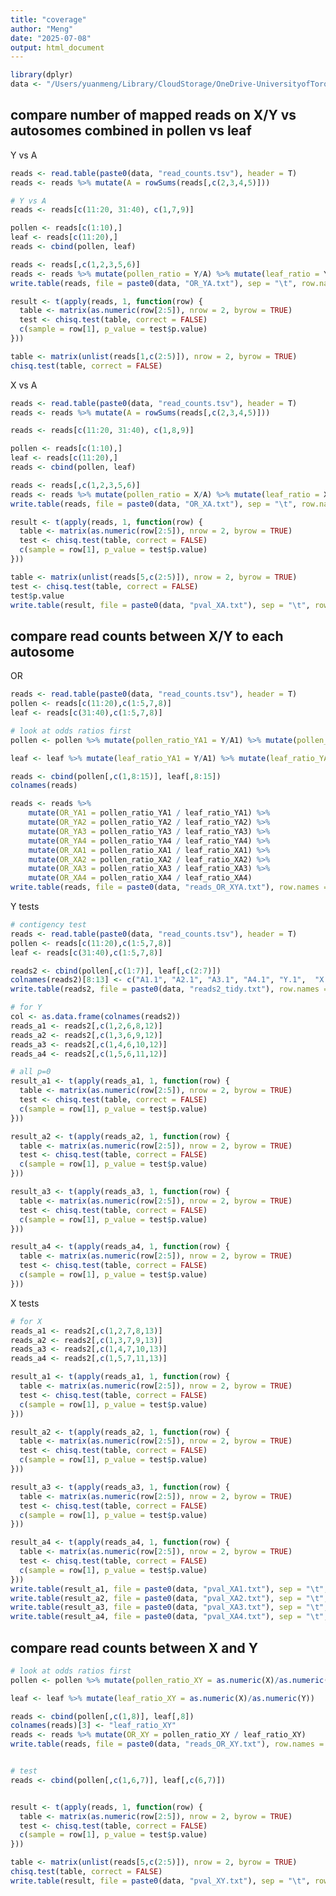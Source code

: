 ```yaml
---
title: "coverage"
author: "Meng"
date: "2025-07-08"
output: html_document
---
```


```r
library(dplyr)
data <- "/Users/yuanmeng/Library/CloudStorage/OneDrive-UniversityofToronto/Manuscripts/pollen_competition/"
```

## compare number of mapped reads on X/Y vs autosomes combined in pollen vs leaf 
Y vs A
```r
reads <- read.table(paste0(data, "read_counts.tsv"), header = T)
reads <- reads %>% mutate(A = rowSums(reads[,c(2,3,4,5)]))

# Y vs A
reads <- reads[c(11:20, 31:40), c(1,7,9)]

pollen <- reads[c(1:10),]
leaf <- reads[c(11:20),]
reads <- cbind(pollen, leaf)

reads <- reads[,c(1,2,3,5,6)]
reads <- reads %>% mutate(pollen_ratio = Y/A) %>% mutate(leaf_ratio = Y.1/A.1) %>% mutate(OR = Y * A.1 / (A * Y.1))
write.table(reads, file = paste0(data, "OR_YA.txt"), sep = "\t", row.names = F, quote = F)

result <- t(apply(reads, 1, function(row) {
  table <- matrix(as.numeric(row[2:5]), nrow = 2, byrow = TRUE)
  test <- chisq.test(table, correct = FALSE)
  c(sample = row[1], p_value = test$p.value)
}))

table <- matrix(unlist(reads[1,c(2:5)]), nrow = 2, byrow = TRUE)
chisq.test(table, correct = FALSE)
```

X vs A
```r
reads <- read.table(paste0(data, "read_counts.tsv"), header = T)
reads <- reads %>% mutate(A = rowSums(reads[,c(2,3,4,5)]))

reads <- reads[c(11:20, 31:40), c(1,8,9)]

pollen <- reads[c(1:10),]
leaf <- reads[c(11:20),]
reads <- cbind(pollen, leaf)

reads <- reads[,c(1,2,3,5,6)]
reads <- reads %>% mutate(pollen_ratio = X/A) %>% mutate(leaf_ratio = X.1/A.1) %>% mutate(OR = X * A.1 / (A * X.1))
write.table(reads, file = paste0(data, "OR_XA.txt"), sep = "\t", row.names = F, quote = F)

result <- t(apply(reads, 1, function(row) {
  table <- matrix(as.numeric(row[2:5]), nrow = 2, byrow = TRUE)
  test <- chisq.test(table, correct = FALSE)
  c(sample = row[1], p_value = test$p.value)
}))

table <- matrix(unlist(reads[5,c(2:5)]), nrow = 2, byrow = TRUE)
test <- chisq.test(table, correct = FALSE)
test$p.value
write.table(result, file = paste0(data, "pval_XA.txt"), sep = "\t", row.names = F, quote = F)
```


## compare read counts between X/Y to each autosome

OR
```r
reads <- read.table(paste0(data, "read_counts.tsv"), header = T)
pollen <- reads[c(11:20),c(1:5,7,8)]
leaf <- reads[c(31:40),c(1:5,7,8)]

# look at odds ratios first
pollen <- pollen %>% mutate(pollen_ratio_YA1 = Y/A1) %>% mutate(pollen_ratio_YA2 = Y/A2) %>% mutate(pollen_ratio_YA3 = Y/A3) %>% mutate(pollen_ratio_YA4 = Y/A4) %>% mutate(pollen_ratio_XA1 = X/A1) %>% mutate(pollen_ratio_XA2 = X/A2) %>% mutate(pollen_ratio_XA3 = X/A3) %>% mutate(pollen_ratio_XA4 = X/A4)

leaf <- leaf %>% mutate(leaf_ratio_YA1 = Y/A1) %>% mutate(leaf_ratio_YA2 = Y/A2) %>% mutate(leaf_ratio_YA3 = Y/A3) %>% mutate(leaf_ratio_YA4 = Y/A4) %>% mutate(leaf_ratio_XA1 = X/A1) %>% mutate(leaf_ratio_XA2 = X/A2) %>% mutate(leaf_ratio_XA3 = X/A3) %>% mutate(leaf_ratio_XA4 = X/A4)

reads <- cbind(pollen[,c(1,8:15)], leaf[,8:15])
colnames(reads)

reads <- reads %>% 
    mutate(OR_YA1 = pollen_ratio_YA1 / leaf_ratio_YA1) %>% 
    mutate(OR_YA2 = pollen_ratio_YA2 / leaf_ratio_YA2) %>% 
    mutate(OR_YA3 = pollen_ratio_YA3 / leaf_ratio_YA3) %>% 
    mutate(OR_YA4 = pollen_ratio_YA4 / leaf_ratio_YA4) %>% 
    mutate(OR_XA1 = pollen_ratio_XA1 / leaf_ratio_XA1) %>% 
    mutate(OR_XA2 = pollen_ratio_XA2 / leaf_ratio_XA2) %>% 
    mutate(OR_XA3 = pollen_ratio_XA3 / leaf_ratio_XA3) %>% 
    mutate(OR_XA4 = pollen_ratio_XA4 / leaf_ratio_XA4)
write.table(reads, file = paste0(data, "reads_OR_XYA.txt"), row.names = F, quote = F)
```

Y tests
```r
# contigency test
reads <- read.table(paste0(data, "read_counts.tsv"), header = T)
pollen <- reads[c(11:20),c(1:5,7,8)]
leaf <- reads[c(31:40),c(1:5,7,8)]

reads2 <- cbind(pollen[,c(1:7)], leaf[,c(2:7)])
colnames(reads2)[8:13] <- c("A1.1", "A2.1", "A3.1", "A4.1", "Y.1",  "X.1")
write.table(reads2, file = paste0(data, "reads2_tidy.txt"), row.names = F, quote = F)

# for Y
col <- as.data.frame(colnames(reads2))
reads_a1 <- reads2[,c(1,2,6,8,12)]
reads_a2 <- reads2[,c(1,3,6,9,12)]
reads_a3 <- reads2[,c(1,4,6,10,12)]
reads_a4 <- reads2[,c(1,5,6,11,12)]

# all p=0
result_a1 <- t(apply(reads_a1, 1, function(row) {
  table <- matrix(as.numeric(row[2:5]), nrow = 2, byrow = TRUE)
  test <- chisq.test(table, correct = FALSE)
  c(sample = row[1], p_value = test$p.value)
}))

result_a2 <- t(apply(reads_a2, 1, function(row) {
  table <- matrix(as.numeric(row[2:5]), nrow = 2, byrow = TRUE)
  test <- chisq.test(table, correct = FALSE)
  c(sample = row[1], p_value = test$p.value)
}))

result_a3 <- t(apply(reads_a3, 1, function(row) {
  table <- matrix(as.numeric(row[2:5]), nrow = 2, byrow = TRUE)
  test <- chisq.test(table, correct = FALSE)
  c(sample = row[1], p_value = test$p.value)
}))

result_a4 <- t(apply(reads_a4, 1, function(row) {
  table <- matrix(as.numeric(row[2:5]), nrow = 2, byrow = TRUE)
  test <- chisq.test(table, correct = FALSE)
  c(sample = row[1], p_value = test$p.value)
}))
```


X tests 
```r
# for X
reads_a1 <- reads2[,c(1,2,7,8,13)]
reads_a2 <- reads2[,c(1,3,7,9,13)]
reads_a3 <- reads2[,c(1,4,7,10,13)]
reads_a4 <- reads2[,c(1,5,7,11,13)]

result_a1 <- t(apply(reads_a1, 1, function(row) {
  table <- matrix(as.numeric(row[2:5]), nrow = 2, byrow = TRUE)
  test <- chisq.test(table, correct = FALSE)
  c(sample = row[1], p_value = test$p.value)
}))

result_a2 <- t(apply(reads_a2, 1, function(row) {
  table <- matrix(as.numeric(row[2:5]), nrow = 2, byrow = TRUE)
  test <- chisq.test(table, correct = FALSE)
  c(sample = row[1], p_value = test$p.value)
}))

result_a3 <- t(apply(reads_a3, 1, function(row) {
  table <- matrix(as.numeric(row[2:5]), nrow = 2, byrow = TRUE)
  test <- chisq.test(table, correct = FALSE)
  c(sample = row[1], p_value = test$p.value)
}))

result_a4 <- t(apply(reads_a4, 1, function(row) {
  table <- matrix(as.numeric(row[2:5]), nrow = 2, byrow = TRUE)
  test <- chisq.test(table, correct = FALSE)
  c(sample = row[1], p_value = test$p.value)
}))
write.table(result_a1, file = paste0(data, "pval_XA1.txt"), sep = "\t", row.names = F, quote = F)
write.table(result_a2, file = paste0(data, "pval_XA2.txt"), sep = "\t", row.names = F, quote = F)
write.table(result_a3, file = paste0(data, "pval_XA3.txt"), sep = "\t", row.names = F, quote = F)
write.table(result_a4, file = paste0(data, "pval_XA4.txt"), sep = "\t", row.names = F, quote = F)
```


## compare read counts between X and Y
```r
# look at odds ratios first
pollen <- pollen %>% mutate(pollen_ratio_XY = as.numeric(X)/as.numeric(Y)) 

leaf <- leaf %>% mutate(leaf_ratio_XY = as.numeric(X)/as.numeric(Y)) 

reads <- cbind(pollen[,c(1,8)], leaf[,8])
colnames(reads)[3] <- "leaf_ratio_XY"
reads <- reads %>% mutate(OR_XY = pollen_ratio_XY / leaf_ratio_XY)
write.table(reads, file = paste0(data, "reads_OR_XY.txt"), row.names = F, quote = F, sep = "\t")


# test
reads <- cbind(pollen[,c(1,6,7)], leaf[,c(6,7)])


result <- t(apply(reads, 1, function(row) {
  table <- matrix(as.numeric(row[2:5]), nrow = 2, byrow = TRUE)
  test <- chisq.test(table, correct = FALSE)
  c(sample = row[1], p_value = test$p.value)
}))

table <- matrix(unlist(reads[5,c(2:5)]), nrow = 2, byrow = TRUE)
chisq.test(table, correct = FALSE)
write.table(result, file = paste0(data, "pval_XY.txt"), sep = "\t", row.names = F, quote = F)

```

